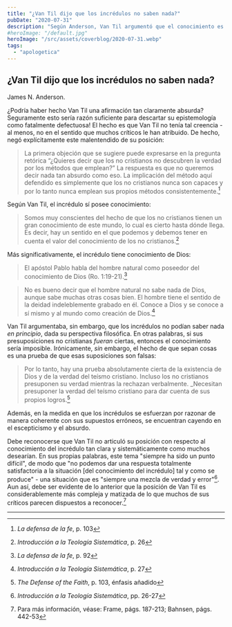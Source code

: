 ```yaml
---
title: "¿Van Til dijo que los incrédulos no saben nada?"
pubDate: "2020-07-31"
description: "Según Anderson, Van Til argumentó que el conocimiento es imposible si las presuposiciones no cristianas del incrédulo fueran ciertas. Pero admitió que poseen conocimiento verdadero en la práctica, aunque mezclado con error. Según Van Til, el mero hecho de que el incrédulo sepa cosas prueba que sus supuestos son falsos."
#heroImage: "/default.jpg"
heroImage: "/src/assets/coverblog/2020-07-31.webp"
tags:
  - "apologetica"
---
```


## ¿Van Til dijo que los incrédulos no saben nada?

James N. Anderson.

¿Podría haber hecho Van Til una afirmación tan claramente absurda? Seguramente esto sería razón suficiente para descartar su epistemología como fatalmente defectuosa! El hecho es que Van Til no tenía tal creencia - al menos, no en el sentido que muchos críticos le han atribuido. De hecho, negó explícitamente este malentendido de su posición:

> La primera objeción que se sugiere puede expresarse en la pregunta retórica “¿Quieres decir que los no cristianos no descubren la verdad por los métodos que emplean?” La respuesta es que no queremos decir nada tan absurdo como eso. La implicación del método aquí defendido es simplemente que los no cristianos nunca son capaces y por lo tanto nunca emplean sus propios métodos consistentemente.[^1]

Según Van Til, el incrédulo sí posee conocimiento:

> Somos muy conscientes del hecho de que los no cristianos tienen un gran conocimiento de este mundo, lo cual es cierto hasta dónde llega. Es decir, hay un sentido en el que podemos y debemos tener en cuenta el valor del conocimiento de los no cristianos.[^2]

Más significativamente, el incrédulo tiene conocimiento de Dios:

> El apóstol Pablo habla del hombre natural como poseedor del conocimiento de Dios (Ro. 1:19-21).[^3]

> No es bueno decir que el hombre natural no sabe nada de Dios, aunque sabe muchas otras cosas bien. El hombre tiene el sentido de la deidad indeleblemente grabado en él. Conoce a Dios y se conoce a sí mismo y al mundo como creación de Dios.[^4]

Van Til argumentaba, sin embargo, que los incrédulos no podían saber nada _en principio_, dada su perspectiva filosófica. En otras palabras, si sus presuposiciones no cristianas _fueran_ ciertas, entonces el conocimiento sería imposible. Irónicamente, _sin_ embargo, el hecho de que sepan cosas es una prueba de que esas suposiciones son falsas:

> Por lo tanto, hay una prueba absolutamente cierta de la existencia de Dios y de la verdad del teísmo cristiano. Incluso los no cristianos presuponen su verdad mientras la rechazan verbalmente. _Necesitan presuponer la verdad del teísmo cristiano para dar cuenta de sus propios logros.[^5]

Además, en la medida en que los incrédulos se esfuerzan por razonar de manera coherente con sus supuestos erróneos, se encuentran cayendo en el escepticismo y el absurdo.

Debe reconocerse que Van Til no articuló su posición con respecto al conocimiento del incrédulo tan clara y sistemáticamente como muchos desearían. En sus propias palabras, este tema "siempre ha sido un punto difícil", de modo que "no podemos dar una respuesta totalmente satisfactoria a la situación \[del conocimiento del incrédulo\] tal y como se produce" - una situación que es "siempre una mezcla de verdad y error"[^6]. Aun así, debe ser evidente de lo anterior que la posición de Van Til es considerablemente más compleja y matizada de lo que muchos de sus críticos parecen dispuestos a reconocer.[^7]

---

[^1]: _La defensa de la fe_, p. 103
[^2]: _Introducción a la Teología Sistemática_, p. 26
[^3]: _La defensa de la fe_, p. 92
[^4]: _Introducción a la Teología Sistemática_, p. 27
[^5]: _The Defense of the Faith_, p. 103, énfasis añadido
[^6]: _Introducción a la Teología Sistemática_, pp. 26-27
[^7]: Para más información, véase: Frame, págs. 187-213; Bahnsen, págs. 442-53
